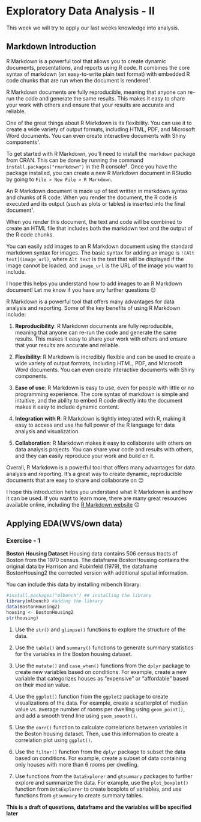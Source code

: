 # Exploratory Data Analysis - II {#eda-2}
This week we will try to apply our last weeks knowledge into analysis.

## Markdown Introduction

R Markdown is a powerful tool that allows you to create dynamic documents, presentations, and reports using R code. It combines the core syntax of markdown (an easy-to-write plain text format) with embedded R code chunks that are run when the document is rendered¹.

R Markdown documents are fully reproducible, meaning that anyone can re-run the code and generate the same results. This makes it easy to share your work with others and ensure that your results are accurate and reliable.

One of the great things about R Markdown is its flexibility. You can use it to create a wide variety of output formats, including HTML, PDF, and Microsoft Word documents. You can even create interactive documents with Shiny components¹.

To get started with R Markdown, you'll need to install the `rmarkdown` package from CRAN. This can be done by running the command `install.packages("rmarkdown")` in the R console². Once you have the package installed, you can create a new R Markdown document in RStudio by going to `File > New File > R Markdown`.

An R Markdown document is made up of text written in markdown syntax and chunks of R code. When you render the document, the R code is executed and its output (such as plots or tables) is inserted into the final document¹.


When you render this document, the text and code will be combined to create an HTML file that includes both the markdown text and the output of the R code chunks.

You can easily add images to an R Markdown document using the standard markdown syntax for images. The basic syntax for adding an image is `![Alt text](image_url)`, where `Alt text` is the text that will be displayed if the image cannot be loaded, and `image_url` is the URL of the image you want to include.


I hope this helps you understand how to add images to an R Markdown document! Let me know if you have any further questions 😊

R Markdown is a powerful tool that offers many advantages for data analysis and reporting. Some of the key benefits of using R Markdown include:

1. **Reproducibility**: R Markdown documents are fully reproducible, meaning that anyone can re-run the code and generate the same results. This makes it easy to share your work with others and ensure that your results are accurate and reliable.

2. **Flexibility**: R Markdown is incredibly flexible and can be used to create a wide variety of output formats, including HTML, PDF, and Microsoft Word documents. You can even create interactive documents with Shiny components.

3. **Ease of use**: R Markdown is easy to use, even for people with little or no programming experience. The core syntax of markdown is simple and intuitive, and the ability to embed R code directly into the document makes it easy to include dynamic content.

4. **Integration with R**: R Markdown is tightly integrated with R, making it easy to access and use the full power of the R language for data analysis and visualization.

5. **Collaboration**: R Markdown makes it easy to collaborate with others on data analysis projects. You can share your code and results with others, and they can easily reproduce your work and build on it.

Overall, R Markdown is a powerful tool that offers many advantages for data analysis and reporting. It's a great way to create dynamic, reproducible documents that are easy to share and collaborate on 😊

I hope this introduction helps you understand what R Markdown is and how it can be used. If you want to learn more, there are many great resources available online, including the [R Markdown website](^1^) 😊




## Applying EDA(WVS/own data)

### Exercise - 1

**Boston Housing Dataset**
Housing data contains 506 census tracts of Boston from the 1970 census. The dataframe BostonHousing contains the original data by Harrison and Rubinfeld (1979), the dataframe BostonHousing2 the corrected version with additional spatial information.

You can include this data by installing mlbench library:
```r
#install.packages("mlbench") ## installing the library
library(mlbench) #adding the library
data(BostonHousing2)
housing <- BostonHousing2
str(housing)
```

1. Use the `str()` and `glimpse()` functions to explore the structure of the data.

2. Use the `table()` and `summary()` functions to generate summary statistics for the variables in the Boston housing dataset.

3. Use the `mutate()` and `case_when()` functions from the `dplyr` package to create new variables based on conditions. For example, create a new variable that categorizes houses as "expensive" or "affordable" based on their median value.

4. Use the `ggplot()` function from the `ggplot2` package to create visualizations of the data. For example, create a scatterplot of median value vs. average number of rooms per dwelling using `geom_point()`, and add a smooth trend line using `geom_smooth()`.

5. Use the `corr()` function to calculate correlations between variables in the Boston housing dataset. Then, use this information to create a correlation plot using `ggplot()`.

6. Use the `filter()` function from the `dplyr` package to subset the data based on conditions. For example, create a subset of data containing only houses with more than 6 rooms per dwelling.

7. Use functions from the `DataExplorer` and `gtsummary` packages to further explore and summarize the data. For example, use the `plot_boxplot()` function from `DataExplorer` to create boxplots of variables, and use functions from `gtsummary` to create summary tables.


**This is a draft of questions, dataframe and the variables will be specified later**


